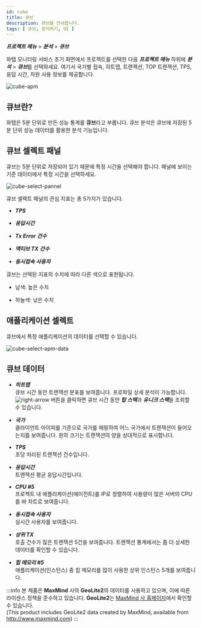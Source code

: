 ```yaml
---
id: cube
title: 큐브
description: 큐브를 안내합니다. 
tags: [ 큐브, 분석하기, UI ]
---
```

<!-- 여기서 ***국가별 접속***, ***히트맵***, ***트랜잭션***, ***TOP 트랜잭션***, ***TPS***, ***응답 시간***, ***자원 사용 정보***를 제공합니다. -->
***프로젝트 메뉴*** > ***분석*** > ***큐브***

와탭 모니터링 서비스 초기 화면에서 프로젝트를 선택한 다음 ***프로젝트 메뉴*** 하위에 ***분석*** > ***큐브***를 선택하세요. 여기서 국가별 접속, 히트맵, 트랜잭션, TOP 트랜잭션, TPS, 응답 시간, 자원 사용 정보를 제공합니다.

![cube-apm](https://img.whatap.io/media/images/Screenshot_2020-12-15_W_JAVA_DEMO_5490_-_Application_Monitoring19.png)

## 큐브란?

와탭은 5분 단위로 만든 성능 통계를 **큐브**라고 부릅니다. 큐브 분석은 큐브에 저장된 5분 단위 성능 데이터를 활용한 분석 기능입니다.

## 큐브 셀렉트 패널

큐브는 5분 단위로 저장되어 있기 때문에 특정 시간을 선택해야 합니다. 패널에 보이는 기준 데이터에서 특정 시간을 선택하세요.
<div style={{textAlign: 'center'}}>

![cube-select-pannel](https://img.whatap.io/media/images/cube.png)

</div>

큐브 셀렉트 패널의 관심 지표는 총 5가지가 있습니다.

* ***TPS***

* ***응답시간***

* ***Tx Error 건수***

* ***액티브 TX 건수***

* ***동시접속 사용자***

큐브는 선택된 지표의 수치에 따라 다른 색으로 표현됩니다.

* 남색: <span class='highfg'>높은 수치</span>

* 하늘색: <span class='lowfg'>낮은 수치</span>

## 애플리케이션 셀렉트

큐브에서 특정 애플리케이션의 데이터를 선택할 수 있습니다.

![cube-select-apm-data](https://img.whatap.io/media/images/Screenshot_2020-12-15_W_JAVA_DEMO_5490_-_Application_Monitoring21.png)

## 큐브 데이터

* ***히트맵***  
    큐브 시간 동안 트랜잭션 분포를 보여줍니다. 프로파일 상세 분석이 가능합니다. 
    ![right-arrow](/img/right-arrow.svg) 버튼을 클릭하면 큐브 시간 동안 ***탑 스택***과 ***유니크 스택***을 조회할 수 있습니다.

* ***국가***  
    클라이언트 아이피를 기준으로 국가를 매핑하여 어느 국가에서 트랜잭션이 들어오는지를 보여줍니다. 원의 크기는 트랜잭션의 양을 상대적으로 표시합니다.

* ***TPS***  
    초당 처리된 트랜잭션 건수입니다.

* ***응답시간***  
    트랜잭션 평균 응답시간입니다.

* ***CPU #5***  
    프로젝트 내 애플리케이션(에이전트)를 IP로 정렬하여 사용량이 많은 서버의 CPU를 바 차트로 보여줍니다.

* ***동시접속 사용자***  
    실시간 사용자를 보여줍니다.

* ***상위 TX***  
    호출 건수가 많은 트랜잭션 5건을 보여줍니다. 트랜잭션 통계에서는 좀 더 상세한 데이터를 확인할 수 있습니다.

* ***힙 메모리 #5***  
    애플리케이션(인스턴스) 중 힙 메모리를 많이 사용한 상위 인스턴스 5개를 보여줍니다.

:::info
본 제품은 **MaxMind** 사의 **GeoLite2**의 데이터를 사용하고 있으며, 이에 따른 라이센스 정책을 준수하고 있습니다. **GeoLite2**는 [MaxMind 사 홈페이지](http://www.maxmind.com)에서 확인할 수 있습니다.  
(This product includes GeoLite2 data created by MaxMind, available from http://www.maxmind.com)
:::